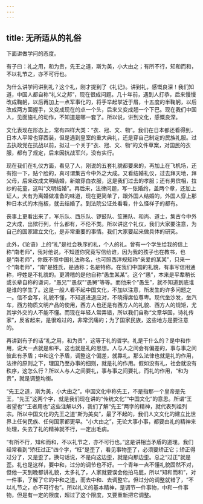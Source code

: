 ```yaml
---
---
---
```

title: 无所适从的礼俗
---




下面讲做学问的态度。

有子曰：礼之用，和为贵，先王之道，斯为美，小大由之；有所不行，知和而和，不以礼节之，亦不可行也。

为什么讲学问讲到礼？这个礼，刚才提到了《礼记》。讲到礼，感慨良深！我们知道，中国人都自称“礼义之邦”，现在很成问题。几十年前，遇到人打恭，后来慢慢改成鞠躬，以后再加上一点军事化的，将手举起掌近于眉，十五度的半鞠躬，以后改成两方面握手，又变成现在的点一个头，后来又变成翘一个下巴。现在我们中国人，见面施礼的动作，不知道是哪一套了。所以说，讲到文化，感慨良深。

文化表现在形态上，常有四样大类：“衣、冠、文、物”。我们在日本都还看得到，日本人平常也穿西装，但是遇到皇室的重大典礼，还是穿自己制定的民族礼服。过去执政党在抗战以前，拟过一个关于“衣、冠、文、物”的文件草案，对国民的衣服，都有了规定，后来因抗战军兴，没有实行。

现在我们在礼仪方面，看见了人，刚说的五套礼貌都要来的，再加上在飞机场，还有抱一下，贴个脸的，真可谓集古今中外之大成。又看结婚礼仪，过去拜天地，拜父母，后来改成文明结婚，新娘穿白衣服，这是我们过去的孝服；还有男傧相，拉纱的花童，这叫“文明结婚”。再后来，法律问题，写一张婚约，盖两个章，还加上证人，大有为离婚做准备的味道，现在更简单了，跟外国人结婚的，外国人穿上那种日本式的木拖板，就去结婚了。到法院公证处看看，什么怪样子的都有。

丧事上更看出来了，军乐队、西乐队、锣鼓队、笙箫队、和尚、道士，集古今中外之大成，出殡行列，什么都有，不伦不类。所以讲这个礼仪，我们大家要注意，为自己的国家建立文化，是非常重要的事情。我们大家要起来做具体的研究。

此外，《论语》上的“礼”是社会秩序的礼，个人的礼。曾有一个学生给我的信上称“南老师”，我对他说，不知道你究竟写信给谁，因为我的孩子也在教书，也是“南老师”，你既不照中国礼法称名，也可照西洋规矩称“亲爱的某某”，只来一个“南老师”，“南”是姓氏，是通称；名是特称。在我们中国的礼貌，有事写信用通称，呼姓是不礼貌的。更滑稽的是他自称“愚生某某”。这个“愚”，本来是平辈稍长或长辈自称的谦词，“愚兄”“愚叔”“愚舅”等等。而他来个“愚生”，就不知道到底谁是谁的学生了。这是一般人看不起中国文化，不加以注意，所发生的许多问题之一。信不会写，礼貌不懂，不知道进退应对，不晓得席位尊卑。现代坐沙发，坐汽车，西方物质文明产品的使用，西方人也还是有西方人的礼貌、西方人的规矩，尤其学外交的人不能不懂。而现在年轻人常弄错，所以我们自称“文章华国，诗礼传家”，反省起来，是很难过的，非常沉痛的；为了国家民族，这些地方是要注意的。

再讲到有子的话“礼之用，和为贵”，这等于礼的哲学。礼是干什么的？是中和作用，说大一点就是和平。这也就是礼的思想。人与人之间会有偏差的，事与事之间彼此有矛盾；中和这个矛盾，调整这个偏差，就靠礼。那么法律也就是礼的作用，法律的原则之下，理国乃至办事的细则，就是礼的作用。假如没有礼，社会就没有秩序，这怎么行？所以人与人之间要礼，事与事之间要礼，而礼的作用，“和为贵”，就是调整均衡。

“先王之道，斯为美，小大由之”。中国文化中称先王，不是指那一个皇帝是先王，“先王”这两个字，就是我们现在讲的“传统文化”“中国文化”的意思。所谓“王者望也”“王者用也”这些注解以外，我们了解“先王”两字的精神，就代表列祖列宗。所以中国文化的先王之道“斯为美矣”，最了不起的，我们人文文化的建立比世界上任何民族、任何国家都更早。“小大由之”，无论大事小事，都要由礼的精神来处理，失去了礼的精神就不行，一定出毛病。

“有所不行，知和而和，不以礼节之，亦不可行也。”这是讲相当矛盾的道理。我们经常看到“矫枉过正”四个字，“枉”是歪了，看见事物歪了，必须要矫正它；矫正得过分了，又是歪了。换句话说，不是向这边歪，就是向那边歪。总之“过正”就是歪。礼也是这样，要中和，过分的调节也不好。一个青年一点不懂礼貌固然不对，但他一天到晚都讲礼貌，太多礼了，人家就要误会他拍马屁，所以“知和而和”，对一件事，了解了它的中和之道，而去中和、去调整它。但过分的调整就错了，“不以礼节之，亦不可行也”。所以礼义的基本精神，是调节一件事物，中和一件事物，但是有一定的限度，超过了这个限度，又要重新把它调整。